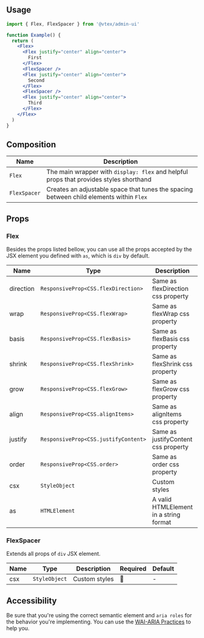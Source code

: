 
<Section>

## Usage

```jsx
import { Flex, FlexSpacer } from '@vtex/admin-ui'

function Example() {
  return (
    <Flex>
      <Flex justify="center" align="center">
        First
      </Flex>
      <FlexSpacer />
      <Flex justify="center" align="center">
        Second
      </Flex>
      <FlexSpacer />
      <Flex justify="center" align="center">
        Third
      </Flex>
    </Flex>
  )
}
```

</Section>

<Section>

## Composition

| Name         | Description                                                                             |
| ------------ | --------------------------------------------------------------------------------------- |
| `Flex`       | The main wrapper with `display: flex` and helpful props that provides styles shorthand  |
| `FlexSpacer` | Creates an adjustable space that tunes the spacing between child elements within `Flex` |

</Section>

<Section>

## Props

</Section>

<Section hasExplanation>

### Flex

Besides the props listed bellow, you can use all the props accepted by the JSX element you defined with `as`, which is `div` by default.

| Name      | Type                                 | Description                            | Required | Default |
| --------- | ------------------------------------ | -------------------------------------- | -------- | ------- |
| direction | `ResponsiveProp<CSS.flexDirection>`  | Same as flexDirection css property     | 🚫       | -       |
| wrap      | `ResponsiveProp<CSS.flexWrap>`       | Same as flexWrap css property          | 🚫       | -       |
| basis     | `ResponsiveProp<CSS.flexBasis>`      | Same as flexBasis css property         | 🚫       | -       |
| shrink    | `ResponsiveProp<CSS.flexShrink>`     | Same as flexShrink css property        | 🚫       | -       |
| grow      | `ResponsiveProp<CSS.flexGrow>`       | Same as flexGrow css property          | 🚫       | -       |
| align     | `ResponsiveProp<CSS.alignItems>`     | Same as alignItems css property        | 🚫       | -       |
| justify   | `ResponsiveProp<CSS.justifyContent>` | Same as justifyContent css property    | 🚫       | -       |
| order     | `ResponsiveProp<CSS.order>`          | Same as order css property             | 🚫       | -       |
| csx       | `StyleObject`                        | Custom styles                          | 🚫       | -       |
| as        | `HTMLElement`                        | A valid HTMLElement in a string format | 🚫       | `div`   |

</Section>

<Section hasExplanation>

### FlexSpacer

Extends all props of `div` JSX element.

| Name | Type          | Description   | Required | Default |
| ---- | ------------- | ------------- | -------- | ------- |
| csx  | `StyleObject` | Custom styles | 🚫       | -       |

</Section>

<Section hasExplanation>

## Accessibility

Be sure that you're using the correct semantic element and `aria roles` for the behavior you're implementing. You can use the [WAI-ARIA Practices](https://www.w3.org/TR/wai-aria-practices/) to help you.

</Section>
